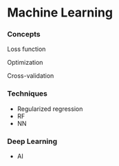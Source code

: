# Machine Learning

### Concepts

Loss function

Optimization

Cross-validation

### Techniques

- Regularized regression
- RF
- NN

### Deep Learning

- AI

